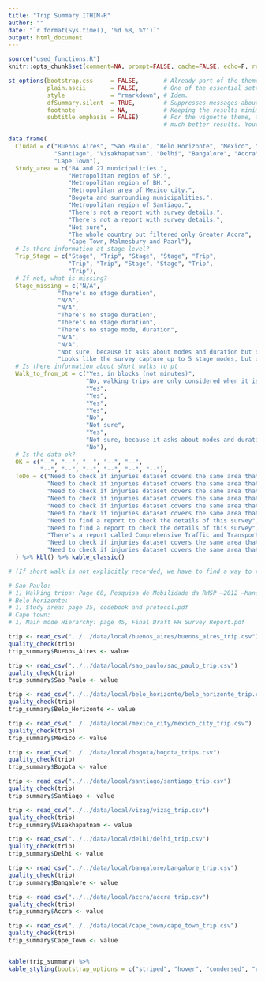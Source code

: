 ```yaml
---
title: "Trip Summary ITHIM-R"
author: ""
date: "`r format(Sys.time(), '%d %B, %Y')`"
output: html_document
---
```



```r
source("used_functions.R")
knitr::opts_chunk$set(comment=NA, prompt=FALSE, cache=FALSE, echo=F, results='asis')
```

```r

st_options(bootstrap.css     = FALSE,       # Already part of the theme so no need for it
           plain.ascii       = FALSE,       # One of the essential settings
           style             = "rmarkdown", # Idem.
           dfSummary.silent  = TRUE,        # Suppresses messages about temporary files
           footnote          = NA,          # Keeping the results minimalistic
           subtitle.emphasis = FALSE)       # For the vignette theme, this gives
                                            # much better results. Your mileage may vary

```
```r
data.frame(
  Ciudad = c("Buenos Aires", "Sao Paulo", "Belo Horizonte", "Mexico", "Bogota",
             "Santiago", "Visakhapatnam", "Delhi", "Bangalore", "Accra",
             "Cape Town"),
  Study_area = c("BA and 27 municipalities.",
                 "Metropolitan region of SP.",
                 "Metropolitan region of BH.",
                 "Metropolitan area of Mexico city.",
                 "Bogota and surrounding municipalities.",
                 "Metropolitan region of Santiago.",
                 "There's not a report with survey details.",
                 "There's not a report with survey details.",
                 "Not sure",
                 "The whole country but filtered only Greater Accra",
                 "Cape Town, Malmesbury and Paarl"),
  # Is there information at stage level?
  Trip_Stage = c("Stage", "Trip", "Stage", "Stage", "Trip", 
                 "Trip", "Trip", "Stage", "Stage", "Trip",
                 "Trip"),
  # If not, what is missing?
  Stage_missing = c("N/A", 
              "There's no stage duration", 
              "N/A", 
              "N/A", 
              "There's no stage duration",
              "There's no stage duration",
              "There's no stage mode, duration",
              "N/A",
              "N/A",
              "Not sure, because it asks about modes and duration but don't know if people answered with this level of detail.",
              "Looks like the survey capture up to 5 stage modes, but duration was not asked."),
  # Is there information about short walks to pt
  Walk_to_from_pt = c("Yes, in blocks (not minutes)",
                      "No, walking trips are only considered when it is a unique mode. It never appears combined with other modes",
                      "Yes",
                      "Yes",
                      "Yes",
                      "Yes",
                      "No",
                      "Not sure",
                      "Yes",
                      "Not sure, because it asks about modes and duration but don't know if people answered with this level of detail.",
                      "No"),
  # Is the data ok?
  OK = c("--", "--", "--", "--", "--", 
         "--", "--", "--", "--", "--", "--"),
  ToDo = c("Need to check if injuries dataset covers the same area that travel survey does. \n There's information about walking stages (blocks not minutes) but is not used",
           "Need to check if injuries dataset covers the same area that travel survey does. \n Travel survey from 2012, there is one from 2017.",
           "Need to check if injuries dataset covers the same area that travel survey does. \n According to the documentation, it looks like there's information at stage level (including stage duration).",
           "Need to check if injuries dataset covers the same area that travel survey does. Trip mode is defined in terms of speed and duration, while in other surveys there's a hierarchy (check this). There's information on weekdays and weekends, decide what to do with this.",
           "Need to check if injuries dataset covers the same area that travel survey does (The one that I got it's from only Bogota). Need to update travel survey.",
           "Need to check if injuries dataset covers the same area that travel survey does. There's information about trips on working days in regular season and and working days in summer season, decide what to do with this.",
           "Need to find a report to check the details of this survey",
           "Need to find a report to check the details of this survey",
           "There's a report called Comprehensive Traffic and Transportation Study for Bangalore Metropolitan region but I'm not sure if it corresponds to the data. Trip mode is defined in terms of speed and duration, while in other surveys there's a hierarchy (check this)",
           "Need to check if injuries dataset covers the same area that time use survey does. Need to check if stages were captured.",
           "Need to check if injuries dataset covers the same area that time use survey does.")
  ) %>% kbl() %>% kable_classic()

# (If short walk is not explicitly recorded, we have to find a way to remove; if they are missing, what should we do?)

# Sao Paulo:
# 1) Walking trips: Page 60, Pesquisa de Mobilidade da RMSP –2012 –Manual da Pesquisa Domiciliar
# Belo horizonte:
# 1) Study area: page 35, codebook and protocol.pdf
# Cape town:
# 1) Main mode Hierarchy: page 45, Final Draft HH Survey Report.pdf
```

```r
trip <- read_csv("../../data/local/buenos_aires/buenos_aires_trip.csv")
quality_check(trip)
trip_summary$Buenos_Aires <- value

trip <- read_csv("../../data/local/sao_paulo/sao_paulo_trip.csv")
quality_check(trip)
trip_summary$Sao_Paulo <- value

trip <- read_csv("../../data/local/belo_horizonte/belo_horizonte_trip.csv")
quality_check(trip)
trip_summary$Belo_Horizonte <- value

trip <- read_csv("../../data/local/mexico_city/mexico_city_trip.csv")
quality_check(trip)
trip_summary$Mexico <- value

trip <- read_csv("../../data/local/bogota/bogota_trips.csv")
quality_check(trip)
trip_summary$Bogota <- value

trip <- read_csv("../../data/local/santiago/santiago_trip.csv")
quality_check(trip)
trip_summary$Santiago <- value

trip <- read_csv("../../data/local/vizag/vizag_trip.csv")
quality_check(trip)
trip_summary$Visakhapatnam <- value

trip <- read_csv("../../data/local/delhi/delhi_trip.csv")
quality_check(trip)
trip_summary$Delhi <- value

trip <- read_csv("../../data/local/bangalore/bangalore_trip.csv")
quality_check(trip)
trip_summary$Bangalore <- value

trip <- read_csv("../../data/local/accra/accra_trip.csv")
quality_check(trip)
trip_summary$Accra <- value

trip <- read_csv("../../data/local/cape_town/cape_town_trip.csv")
quality_check(trip)
trip_summary$Cape_Town <- value



```


```r
kable(trip_summary) %>%
kable_styling(bootstrap_options = c("striped", "hover", "condensed", "responsive"), font_size = 14, fixed_thead = T)
    
```

